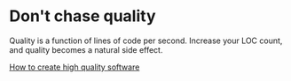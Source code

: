 
# Don't chase quality

Quality is a function of lines of code per second. Increase your LOC count, and quality becomes a natural side effect.

[How to create high quality software](https://www.linkedin.com/pulse/how-create-high-quality-software-aista?trk=pulse-article_more-articles_related-content-card)
